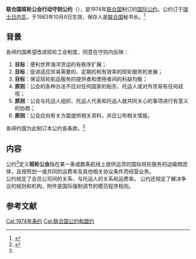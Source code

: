 {{Infobox treaty
|name=联合国班轮公会行动守则公约
|long_name=联合国班轮公会行动守则公约
|date_signed=1974年4月6日
|date_effective=1983年10月6日
|location_signed=[[瑞士|瑞士]][[日内瓦|日内瓦]]
|depositor=[[联合国|联合国]]秘书长
|languages=英文<br>法文<br>中文<br>俄文<br>西班牙文
|signatories=21
|parties=76<ref>{{Cite web|title=6. CONVENTION ON A CODE OF CONDUCT FOR LINER CONFERENCES|url=https://treaties.un.org/doc/Publication/MTDSG/Volume%20II/Chapter%20XII/XII-6.en.pdf|publisher=United Nations|language=en|accessdate=2020-12-15|archive-date=2018-11-03|archive-url=https://web.archive.org/web/20181103192856/https://treaties.un.org/doc/Publication/MTDSG/Volume%20II/Chapter%20XII/XII-6.en.pdf|dead-url=no}}</ref>
}}

'''联合国班轮公会行动守则公约'''（{{lang-en|Convention on a Code of Conduct for Liner Conferences}}），是1974年[[联合国|联合国]]制订的[[国际公约|国际公约]]。公约订于[[瑞士|瑞士]][[日内瓦|日内瓦]]，于1983年10月6日生效，保存人是[[联合国|联合国]]秘书长。<ref>{{Cite web|title=联合国班轮公会行动守则公约|publisher=中华人民共和国-条约数据库|url=http://treaty.mfa.gov.cn/Treaty/web/detail1.jsp?objid=1531876005814|language=zh-hans|accessdate=2020-12-15|archive-date=2021-10-14|archive-url=https://web.archive.org/web/20211014043411/http://treaty.mfa.gov.cn/Treaty/web/detail1.jsp?objid=1531876005814|dead-url=no}}</ref>

== 背景 ==
各缔约国希望改进班轮工会制度，同意在守则内反映：
# '''目标'''：便利世界海洋货运的有秩序扩展；
# '''目标'''：促进适应贸易需要的、定期的和有效率的班轮服务的发展；
# '''目标'''：保证班轮航运服务的提供者和使用者间的利益均衡；
# '''原则'''：公会的各种办法不应对任何国家的船东、托运人或对外贸易有任何歧视；
# '''原则'''：公会与托运人组织、托运人代表和托运人就共同关心的事项进行有意义的协商；
# '''原则'''：公会应向有关方面提供相关资料，并应公布相关情报。
各缔约国为此制订本公约各条款。<ref name=":0">{{Cite web|title=联合国班轮公会行动守则公约|publisher=中华人民共和国-条约数据库|url=http://treaty.mfa.gov.cn/tykfiles/20180718/1531876005815.pdf|language=zh-hans|accessdate=2020-12-15}}</ref>

== 内容 ==
公约<ref name=":0"/>定义'''班轮公会'''指在某一条或数条航线上提供运货的国际班轮服务的运输商团体，且按照划一或共同的运费率及其他相关协议条件而经营业务。<br>公约规定了会员公司间的关系、与托运人的关系和运费率。
公约还规定了解决争议的规则和机构，附件是国际强制调节的模范程序规则。

== 参考文献 ==
{{reflist}}

[[Cat:1974年条约|Cat:1974年条约]]
[[Cat:联合国公约和盟约|Cat:联合国公约和盟约]]